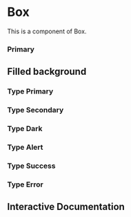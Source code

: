 

<Meta of={Story} />

# Box

This is a component of Box.

### Primary
<Canvas of={Story.Primary} />

## Filled background

### Type Primary
<Canvas of={Story.TypePrimary} />

### Type Secondary
<Canvas of={Story.TypeSecondary} />

### Type Dark
<Canvas of={Story.TypeDark} />

### Type Alert
<Canvas of={Story.TypeAlert} />

### Type Success
<Canvas of={Story.TypeSuccess} />

### Type Error
<Canvas of={Story.TypeError} />

## Interactive Documentation

<Primary />
<Controls />
